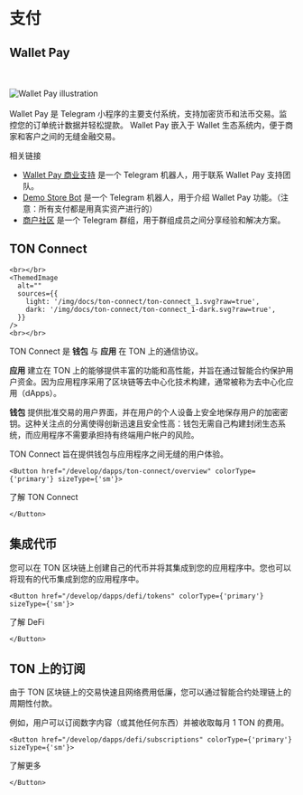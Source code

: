 
# 支付

## Wallet Pay

<br></br>
<img src="https://storage.googleapis.com/ton-strapi/reason_Card5_19eeac1401/reason_Card5_19eeac1401.png" alt="Wallet Pay illustration"/>
<br></br>
Wallet Pay 是 Telegram 小程序的主要支付系统，支持加密货币和法币交易。监控您的订单统计数据并轻松提款。
Wallet Pay 嵌入于 Wallet 生态系统内，便于商家和客户之间的无缝金融交易。

相关链接

- [Wallet Pay 商业支持](https://t.me/WalletPay_supportbot) 是一个 Telegram 机器人，用于联系 Wallet Pay 支持团队。
- [Demo Store Bot](https://t.me/PineAppleDemoWPStoreBot) 是一个 Telegram 机器人，用于介绍 Wallet Pay 功能。（注意：所有支付都是用真实资产进行的）
- [商户社区](https://t.me/+6TReWBEyZxI5Njli) 是一个 Telegram 群组，用于群组成员之间分享经验和解决方案。

## TON Connect

```mdx-code-block
<br></br>
<ThemedImage
  alt=""
  sources={{
    light: '/img/docs/ton-connect/ton-connect_1.svg?raw=true',
    dark: '/img/docs/ton-connect/ton-connect_1-dark.svg?raw=true',
  }}
/>
<br></br>
```

TON Connect 是 **钱包** 与 **应用** 在 TON 上的通信协议。

**应用** 建立在 TON 上的能够提供丰富的功能和高性能，并旨在通过智能合约保护用户资金。因为应用程序采用了区块链等去中心化技术构建，通常被称为去中心化应用（dApps）。

**钱包** 提供批准交易的用户界面，并在用户的个人设备上安全地保存用户的加密密钥。这种关注点的分离使得创新迅速且安全性高：钱包无需自己构建封闭生态系统，而应用程序不需要承担持有终端用户帐户的风险。

TON Connect 旨在提供钱包与应用程序之间无缝的用户体验。

```mdx-code-block
<Button href="/develop/dapps/ton-connect/overview" colorType={'primary'} sizeType={'sm'}>
```

了解 TON Connect

```mdx-code-block
</Button>
```

## 集成代币

您可以在 TON 区块链上创建自己的代币并将其集成到您的应用程序中。您也可以将现有的代币集成到您的应用程序中。

```mdx-code-block
<Button href="/develop/dapps/defi/tokens" colorType={'primary'} sizeType={'sm'}>
```

了解 DeFi

```mdx-code-block
</Button>
```

## TON 上的订阅

由于 TON 区块链上的交易快速且网络费用低廉，您可以通过智能合约处理链上的周期性付款。

例如，用户可以订阅数字内容（或其他任何东西）并被收取每月 1 TON 的费用。

```mdx-code-block
<Button href="/develop/dapps/defi/subscriptions" colorType={'primary'} sizeType={'sm'}>
```

了解更多

```mdx-code-block
</Button>
```
